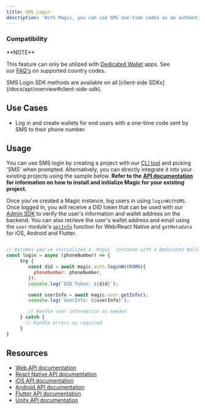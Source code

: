 ```yaml
---
title: SMS Login
description: 'With Magic, you can use SMS one-time codes as an authentication mechanism, giving users a simple way to log in using their phones.'
---
```

### Compatibility

<Note>
**NOTE**

This feature can only be utilized with [Dedicated Wallet](/docs/wallets/wallet-types#dedicated-wallet) apps. See our [FAQ's](/docs/home/faq/dedicated-wallet#questions-around-sms) on supported country codes.

</Note>
SMS Login SDK methods are available on all [client-side SDKs](/docs/api/overview#client-side-sdk).

## Use Cases

* Log in and create wallets for end users with a one-time code sent by SMS to their phone number.

## Usage

You can use SMS login by creating a project with our [CLI tool](/docs/home/quickstart) and picking 'SMS' when prompted. Alternatively, you can directly integrate it into your existing projects using the sample below. **Refer to the** [**API documentation**](/docs/api/overview) **for information on how to install and initialize Magic for your existing project.**

Once you've created a Magic instance, log users in using `loginWithSMS`. Once logged in, you will receive a DID token that can be used with our [Admin SDK](/docs/api/server-side-sdks/node#token-module) to verify the user's information and wallet address on the backend. You can also retrieve the user's wallet address and email using the `user` module's [`getInfo`](/docs/api/client-side-sdks/web#getinfo) function for Web/React Native and `getMetadata` for iOS, Android and Flutter.

```Javascript Javascript

// Assumes you've initialized a `Magic` instance with a Dedicated Wallet API Key
const login = async (phoneNumber) => {
     try {
        const did = await magic.auth.loginWithSMS({
          phoneNumber: phoneNumber,
        });
        console.log(`DID Token: ${did}`);

        const userInfo = await magic.user.getInfo();
        console.log(`UserInfo: ${userInfo}`);

⁠        // Handle user information as needed
     } catch {
       // Handle errors as required
     }
}
```
## Resources

* [Web API documentation](/docs/api/client-side-sdks/web#loginwithsms)
* [React Native API documentation](/docs/api/client-side-sdks/react-native#loginwithsms)
* [iOS API documentation](/docs/api/client-side-sdks/ios#loginwithsms)
* [Android API documentation](/docs/api/client-side-sdks/android#loginwithsms)
* [Flutter API documentation](/docs/api/client-side-sdks/flutter#loginwithsms)
* [Unity API documentation](/docs/api/client-side-sdks/unity#loginwithsms)

